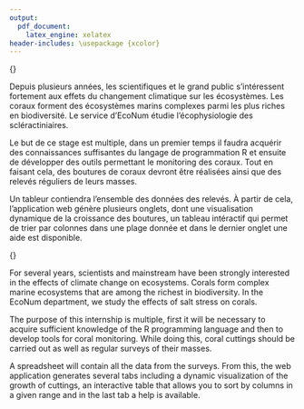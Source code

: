 ```yaml
---
output: 
  pdf_document:
    latex_engine: xelatex
header-includes: \usepackage {xcolor}
---
```


\textcolor{white}{.}


\Huge 
{\bf Résumé}
\vspace{1 cm}


\normalsize

Depuis plusieurs années, les scientifiques et le grand public s'intéressent fortement aux effets du changement climatique sur les écosystèmes. Les coraux forment des écosystèmes marins complexes parmi les plus riches en biodiversité. Le service d'EcoNum étudie l’écophysiologie des scléractiniaires.

Le but de ce stage est multiple, dans un premier temps il faudra acquérir des connaissances suffisantes du langage de programmation R et ensuite de développer des outils permettant le monitoring des coraux. Tout en faisant cela, des boutures de coraux devront être réalisées ainsi que des relevés réguliers de leurs masses.

Un tableur contiendra l'ensemble des données des relevés. À partir de cela, l'application web génère plusieurs onglets, dont une visualisation dynamique de la croissance des boutures, un tableau intéractif qui permet de trier par colonnes dans une plage donnée et dans le dernier onglet une aide est disponible.


\vspace{2 cm}

\Huge 
{\bf Summary}
\vspace{1 cm}

\normalsize
For several years, scientists and mainstream have been strongly interested in the effects of climate change on ecosystems. Corals form complex marine ecosystems that are among the richest in biodiversity. In the EcoNum department, we study the effects of salt stress on corals. 

The purpose of this internship is multiple, first it will be necessary to acquire sufficient knowledge of the R programming language and then to develop tools for coral monitoring. While doing this, coral cuttings should be carried out as well as regular surveys of their masses.

A spreadsheet will contain all the data from the surveys. From this, the web application generates several tabs including a dynamic visualization of the growth of cuttings, an interactive table that allows you to sort by columns in a given range and in the last tab a help is available.



\null
\newpage
